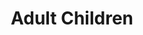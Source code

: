 ---
title: "Adult Children"
client: "Donmar Warehouse | BFI:LFF | Luxembourg Film Fest"
subtitle: ""
description: "Adult Children is a virtual theatre experience that invites us to interrogate the idea of social distance. Audiences enter an installation of red theatre seats. They put on headsets and find themselves in an empty theatre, entirely alone."
vimeo: "643973859"
tags: ['artwork', 'installation']
---